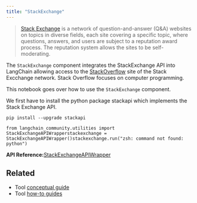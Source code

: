 ```yaml
---
title: "StackExchange"
---
```


> [Stack Exchange](https://stackexchange.com/) is a network of question-and-answer (Q\&A) websites on topics in diverse fields, each site covering a specific topic, where questions, answers, and users are subject to a reputation award process. The reputation system allows the sites to be self-moderating.

The `StackExchange` component integrates the StackExchange API into LangChain allowing access to the [StackOverflow](https://stackoverflow.com/) site of the Stack Excchange network. Stack Overflow focuses on computer programming.

This notebook goes over how to use the `StackExchange` component.

We first have to install the python package stackapi which implements the Stack Exchange API.

```
pip install --upgrade stackapi
```

```
from langchain_community.utilities import StackExchangeAPIWrapperstackexchange = StackExchangeAPIWrapper()stackexchange.run("zsh: command not found: python")
```

**API Reference:**[StackExchangeAPIWrapper](https://python.langchain.com/api_reference/community/utilities/langchain_community.utilities.stackexchange.StackExchangeAPIWrapper.html)

## Related

* Tool [conceptual guide](/oss/concepts/tools)
* Tool [how-to guides](/oss/how_to/#tools)
